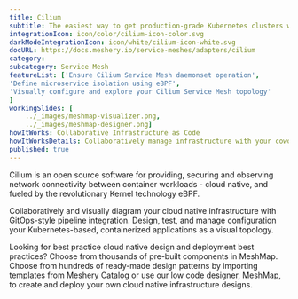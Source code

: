 ---title: Cilium  subtitle: The easiest way to get production-grade Kubernetes clusters with Cilium up and runningintegrationIcon: icon/color/cilium-icon-color.svgdarkModeIntegrationIcon: icon/white/cilium-icon-white.svgdocURL: https://docs.meshery.io/service-meshes/adapters/ciliumcategory: subcategory: Service MeshfeatureList: ['Ensure Cilium Service Mesh daemonset operation','Define microservice isolation using eBPF','Visually configure and explore your Cilium Service Mesh topology']workingSlides: [    ../_images/meshmap-visualizer.png,    ../_images/meshmap-designer.png]howItWorks: Collaborative Infrastructure as CodehowItWorksDetails: Collaboratively manage infrastructure with your coworkers synchronously sharing the same designs.published: true---<p>    Cilium is an open source software for providing, securing and observing network connectivity between container workloads - cloud native, and fueled by the revolutionary Kernel technology eBPF.</p><p>    Collaboratively and visually diagram your cloud native infrastructure with GitOps-style pipeline integration. Design, test, and manage configuration your Kubernetes-based, containerized applications as a visual topology.</p><p>    Looking for best practice cloud native design and deployment best practices? Choose from thousands of pre-built components in MeshMap. Choose from hundreds of ready-made design patterns by importing templates from Meshery Catalog or use our low code designer, MeshMap, to create and deploy your own cloud native infrastructure designs.</p>